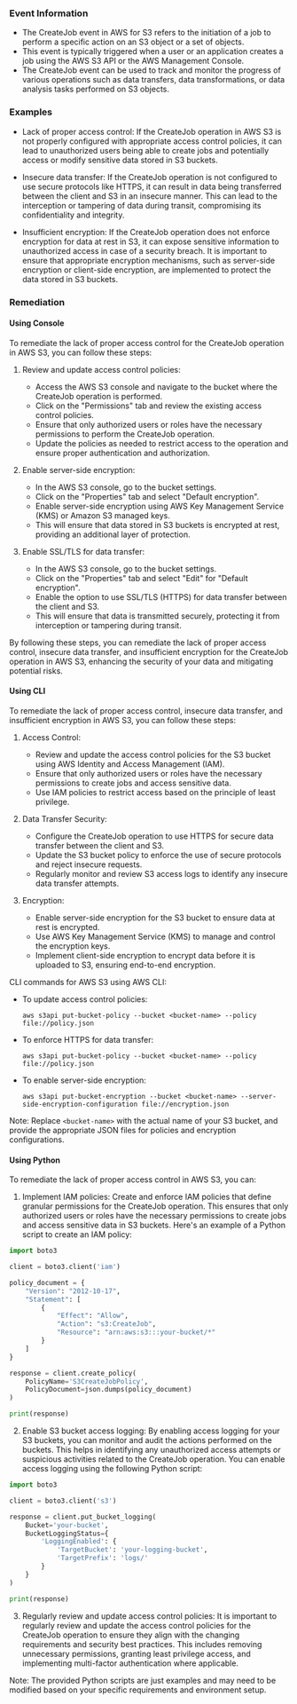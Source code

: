
### Event Information

- The CreateJob event in AWS for S3 refers to the initiation of a job to perform a specific action on an S3 object or a set of objects.
- This event is typically triggered when a user or an application creates a job using the AWS S3 API or the AWS Management Console.
- The CreateJob event can be used to track and monitor the progress of various operations such as data transfers, data transformations, or data analysis tasks performed on S3 objects.


### Examples

- Lack of proper access control: If the CreateJob operation in AWS S3 is not properly configured with appropriate access control policies, it can lead to unauthorized users being able to create jobs and potentially access or modify sensitive data stored in S3 buckets.

- Insecure data transfer: If the CreateJob operation is not configured to use secure protocols like HTTPS, it can result in data being transferred between the client and S3 in an insecure manner. This can lead to the interception or tampering of data during transit, compromising its confidentiality and integrity.

- Insufficient encryption: If the CreateJob operation does not enforce encryption for data at rest in S3, it can expose sensitive information to unauthorized access in case of a security breach. It is important to ensure that appropriate encryption mechanisms, such as server-side encryption or client-side encryption, are implemented to protect the data stored in S3 buckets.

### Remediation

#### Using Console

To remediate the lack of proper access control for the CreateJob operation in AWS S3, you can follow these steps:

1. Review and update access control policies: 
   - Access the AWS S3 console and navigate to the bucket where the CreateJob operation is performed.
   - Click on the "Permissions" tab and review the existing access control policies.
   - Ensure that only authorized users or roles have the necessary permissions to perform the CreateJob operation.
   - Update the policies as needed to restrict access to the operation and ensure proper authentication and authorization.

2. Enable server-side encryption:
   - In the AWS S3 console, go to the bucket settings.
   - Click on the "Properties" tab and select "Default encryption".
   - Enable server-side encryption using AWS Key Management Service (KMS) or Amazon S3 managed keys.
   - This will ensure that data stored in S3 buckets is encrypted at rest, providing an additional layer of protection.

3. Enable SSL/TLS for data transfer:
   - In the AWS S3 console, go to the bucket settings.
   - Click on the "Properties" tab and select "Edit" for "Default encryption".
   - Enable the option to use SSL/TLS (HTTPS) for data transfer between the client and S3.
   - This will ensure that data is transmitted securely, protecting it from interception or tampering during transit.

By following these steps, you can remediate the lack of proper access control, insecure data transfer, and insufficient encryption for the CreateJob operation in AWS S3, enhancing the security of your data and mitigating potential risks.

#### Using CLI

To remediate the lack of proper access control, insecure data transfer, and insufficient encryption in AWS S3, you can follow these steps:

1. Access Control:
   - Review and update the access control policies for the S3 bucket using AWS Identity and Access Management (IAM).
   - Ensure that only authorized users or roles have the necessary permissions to create jobs and access sensitive data.
   - Use IAM policies to restrict access based on the principle of least privilege.

2. Data Transfer Security:
   - Configure the CreateJob operation to use HTTPS for secure data transfer between the client and S3.
   - Update the S3 bucket policy to enforce the use of secure protocols and reject insecure requests.
   - Regularly monitor and review S3 access logs to identify any insecure data transfer attempts.

3. Encryption:
   - Enable server-side encryption for the S3 bucket to ensure data at rest is encrypted.
   - Use AWS Key Management Service (KMS) to manage and control the encryption keys.
   - Implement client-side encryption to encrypt data before it is uploaded to S3, ensuring end-to-end encryption.

CLI commands for AWS S3 using AWS CLI:

- To update access control policies:
  ```
  aws s3api put-bucket-policy --bucket <bucket-name> --policy file://policy.json
  ```

- To enforce HTTPS for data transfer:
  ```
  aws s3api put-bucket-policy --bucket <bucket-name> --policy file://policy.json
  ```

- To enable server-side encryption:
  ```
  aws s3api put-bucket-encryption --bucket <bucket-name> --server-side-encryption-configuration file://encryption.json
  ```

Note: Replace `<bucket-name>` with the actual name of your S3 bucket, and provide the appropriate JSON files for policies and encryption configurations.

#### Using Python

To remediate the lack of proper access control in AWS S3, you can:

1. Implement IAM policies: Create and enforce IAM policies that define granular permissions for the CreateJob operation. This ensures that only authorized users or roles have the necessary permissions to create jobs and access sensitive data in S3 buckets. Here's an example of a Python script to create an IAM policy:

```python
import boto3

client = boto3.client('iam')

policy_document = {
    "Version": "2012-10-17",
    "Statement": [
        {
            "Effect": "Allow",
            "Action": "s3:CreateJob",
            "Resource": "arn:aws:s3:::your-bucket/*"
        }
    ]
}

response = client.create_policy(
    PolicyName='S3CreateJobPolicy',
    PolicyDocument=json.dumps(policy_document)
)

print(response)
```

2. Enable S3 bucket access logging: By enabling access logging for your S3 buckets, you can monitor and audit the actions performed on the buckets. This helps in identifying any unauthorized access attempts or suspicious activities related to the CreateJob operation. You can enable access logging using the following Python script:

```python
import boto3

client = boto3.client('s3')

response = client.put_bucket_logging(
    Bucket='your-bucket',
    BucketLoggingStatus={
        'LoggingEnabled': {
            'TargetBucket': 'your-logging-bucket',
            'TargetPrefix': 'logs/'
        }
    }
)

print(response)
```

3. Regularly review and update access control policies: It is important to regularly review and update the access control policies for the CreateJob operation to ensure they align with the changing requirements and security best practices. This includes removing unnecessary permissions, granting least privilege access, and implementing multi-factor authentication where applicable.

Note: The provided Python scripts are just examples and may need to be modified based on your specific requirements and environment setup.

